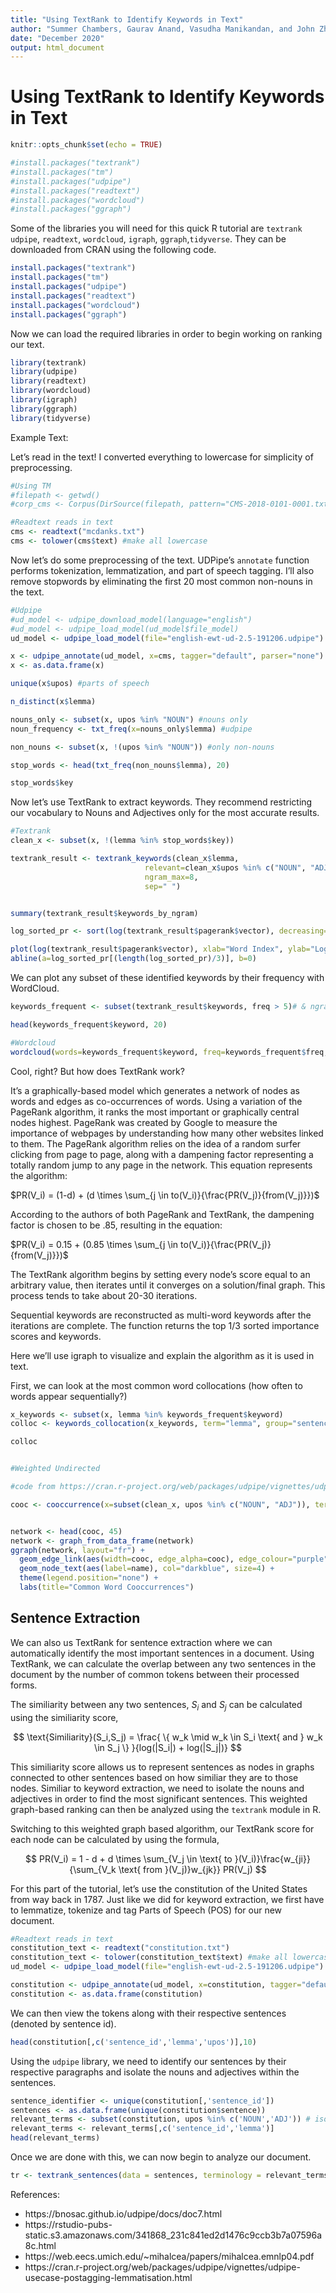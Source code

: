 ```yaml
---
title: "Using TextRank to Identify Keywords in Text"
author: "Summer Chambers, Gaurav Anand, Vasudha Manikandan, and John Zhang"
date: "December 2020"
output: html_document
---
```



# Using TextRank to Identify Keywords in Text

```r
knitr::opts_chunk$set(echo = TRUE)

#install.packages("textrank")
#install.packages("tm")
#install.packages("udpipe")
#install.packages("readtext")
#install.packages("wordcloud")
#install.packages("ggraph")
```

Some of the libraries you will need for this quick R tutorial are `textrank` `udpipe`, `readtext`, `wordcloud`, `igraph`, `ggraph`,`tidyverse`. They can be downloaded from CRAN using the following code.


```r
install.packages("textrank")
install.packages("tm")
install.packages("udpipe")
install.packages("readtext")
install.packages("wordcloud")
install.packages("ggraph")
```

Now we can load the required libraries in order to begin working on ranking our text.

```r
library(textrank)
library(udpipe)
library(readtext)
library(wordcloud)
library(igraph)
library(ggraph)
library(tidyverse)
```

Example Text:


Let's read in the text! I converted everything to lowercase for simplicity of preprocessing.

```r
#Using TM
#filepath <- getwd()
#corp_cms <- Corpus(DirSource(filepath, pattern="CMS-2018-0101-0001.txt"))

#Readtext reads in text
cms <- readtext("mcdanks.txt")
cms <- tolower(cms$text) #make all lowercase
```

Now let's do some preprocessing of the text.  UDPipe's `annotate` function performs tokenization, lemmatization, and part of speech tagging.  I'll also remove stopwords by eliminating the first 20 most common non-nouns in the text.

```r
#Udpipe
#ud_model <- udpipe_download_model(language="english")
#ud_model <- udpipe_load_model(ud_model$file_model)
ud_model <- udpipe_load_model(file="english-ewt-ud-2.5-191206.udpipe")

x <- udpipe_annotate(ud_model, x=cms, tagger="default", parser="none") #tokenize, lemmatize, and tag POS
x <- as.data.frame(x)

unique(x$upos) #parts of speech

n_distinct(x$lemma)
```


```r
nouns_only <- subset(x, upos %in% "NOUN") #nouns only
noun_frequency <- txt_freq(x=nouns_only$lemma) #udpipe

non_nouns <- subset(x, !(upos %in% "NOUN")) #only non-nouns

stop_words <- head(txt_freq(non_nouns$lemma), 20)

stop_words$key
```

Now let's use TextRank to extract keywords. They recommend restricting our vocabulary to Nouns and Adjectives only for the most accurate results.

```r
#Textrank
clean_x <- subset(x, !(lemma %in% stop_words$key))

textrank_result <- textrank_keywords(clean_x$lemma, 
                              relevant=clean_x$upos %in% c("NOUN", "ADJ"), 
                              ngram_max=8, 
                              sep=" ")


summary(textrank_result$keywords_by_ngram)

log_sorted_pr <- sort(log(textrank_result$pagerank$vector), decreasing=T)

plot(log(textrank_result$pagerank$vector), xlab="Word Index", ylab="Log PageRank", main="TextRank")
abline(a=log_sorted_pr[(length(log_sorted_pr)/3)], b=0)


```


We can plot any subset of these identified keywords by their frequency with WordCloud.

```r

keywords_frequent <- subset(textrank_result$keywords, freq > 5)# & ngram = 1 )

head(keywords_frequent$keyword, 20)

#Wordcloud
wordcloud(words=keywords_frequent$keyword, freq=keywords_frequent$freq, colors=c())

```   


Cool, right?  But how does TextRank work?

It's a graphically-based model which generates a network of nodes as words and edges as co-occurrences of words. Using a variation of the PageRank algorithm, it ranks the most important or graphically central nodes highest.  PageRank was created by Google to measure the importance of webpages by understanding how many other websites linked to them.  The PageRank algorithm relies on the idea of a random surfer clicking from page to page, along with a dampening factor representing a totally random jump to any page in the network.  This equation represents the algorithm:


$PR(V_i) = (1-d) + (d \times \sum_{j \in to(V_i)}{\frac{PR(V_j)}{from(V_j)}})$

According to the authors of both PageRank and TextRank, the dampening factor <d> is chosen to be .85, resulting in the equation:

$PR(V_i) = 0.15 + (0.85 \times \sum_{j \in to(V_i)}{\frac{PR(V_j)}{from(V_j)}})$

The TextRank algorithm begins by setting every node's score equal to an arbitrary value, then iterates until it converges on a solution/final graph.  This process tends to take about 20-30 iterations.

Sequential keywords are reconstructed as multi-word keywords after the iterations are complete.  The function returns the top 1/3 sorted importance scores and keywords.



Here we'll use igraph to visualize and explain the algorithm as it is used in text.


First, we can look at the most common word collocations (how often to words appear sequentially?)

```r
x_keywords <- subset(x, lemma %in% keywords_frequent$keyword)
colloc <- keywords_collocation(x_keywords, term="lemma", group="sentence_id", ngram_max=2, n_min=75)

colloc


#Weighted Undirected

#code from https://cran.r-project.org/web/packages/udpipe/vignettes/udpipe-usecase-postagging-lemmatisation.html

cooc <- cooccurrence(x=subset(clean_x, upos %in% c("NOUN", "ADJ")), term="lemma", group="sentence_id")


network <- head(cooc, 45)
network <- graph_from_data_frame(network)
ggraph(network, layout="fr") +
  geom_edge_link(aes(width=cooc, edge_alpha=cooc), edge_colour="purple") +
  geom_node_text(aes(label=name), col="darkblue", size=4) +
  theme(legend.position="none") +
  labs(title="Common Word Cooccurrences")
```

## Sentence Extraction

We can also us TextRank for sentence extraction where we can automatically identify the most important sentences in a document. Using TextRank, we can calculate the overlap between any two sentences in the document by the number of common tokens between their processed forms. 

The similiarity between any two sentences, $S_i$ and $S_j$ can be calculated using the similiarity score,

$$
\text{Similiarity}(S_i,S_j) = \frac{ \{ w_k \mid w_k \in S_i \text{ and } w_k \in S_j \} }{log(|S_i|) + log(|S_j|)} 
$$

This similiarity score allows us to represent sentences as nodes in graphs connected to other sentences based on how similiar they are to those nodes. Similiar to keyword extraction, we need to isolate the nouns and adjectives in order to find the most significant sentences. This weighted graph-based ranking can then be analyzed using the `textrank` module in R.

Switching to this weighted graph based algorithm, our TextRank score for each node can be calculated by using the formula,

$$
PR(V_i) = 1 - d + d \times \sum_{V_j \in \text{ to }(V_i)}\frac{w_{ji}}{\sum_{V_k \text{ from }(V_j)}w_{jk}} PR(V_j)
$$

For this part of the tutorial, let's use the constitution of the United States from way back in 1787. Just like we did for keyword extraction, we first have to lemmatize, tokenize and tag Parts of Speech (POS) for our new document.



```r

#Readtext reads in text
constitution_text <- readtext("constitution.txt")
constitution_text <- tolower(constitution_text$text) #make all lowercase
ud_model <- udpipe_load_model(file="english-ewt-ud-2.5-191206.udpipe")

constitution <- udpipe_annotate(ud_model, x=constitution, tagger="default", parser="none") #tokenize, lemmatize, and tag POS
constitution <- as.data.frame(constitution)
```

We can then view the tokens along with their respective sentences (denoted by sentence id).

```r
head(constitution[,c('sentence_id','lemma','upos')],10)
```

Using the `udpipe` library, we need to identify our sentences by their respective paragraphs and isolate the nouns and adjectives within the sentences.
```r

sentence_identifier <- unique(constitution[,'sentence_id'])
sentences <- as.data.frame(unique(constitution$sentence))
relevant_terms <- subset(constitution, upos %in% c('NOUN','ADJ')) # isolate nouns and adjectives
relevant_terms <- relevant_terms[,c('sentence_id','lemma')]
head(relevant_terms)
```

Once we are done with this, we can now begin to analyze our document.

```r
tr <- textrank_sentences(data = sentences, terminology = relevant_terms)
```

References: 

* https://bnosac.github.io/udpipe/docs/doc7.html  
* https://rstudio-pubs-static.s3.amazonaws.com/341868_231c841ed2d1476c9ccb3b7a07596a8c.html   
* https://web.eecs.umich.edu/~mihalcea/papers/mihalcea.emnlp04.pdf  
* https://cran.r-project.org/web/packages/udpipe/vignettes/udpipe-usecase-postagging-lemmatisation.html 
